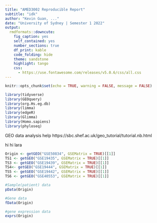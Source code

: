 ```yaml
---
title: "AMED3002 Reproducible Report"
subtitle: "idk"
author: "Kevin Guan, ..."
date: "University of Sydney | Semester 1 2022"
output:
  rmdformats::downcute:
    fig_caption: yes
    self_contained: yes
    number_sections: true 
    df_print: kable
    code_folding: hide
    theme: sandstone
    highlight: tango
    css: 
      - https://use.fontawesome.com/releases/v5.0.6/css/all.css
---
```

<style type="text/css">

body{ /* Normal  */
      font-size: 14px;
  }
h1, h2 { /* add border to h1 and h2 */
  border-bottom: solid 1px #666;
}
h1 { /* Header 1 */
  font-size: 56px;
  color: Black;
}
h2 { /* Header 2 */
    font-size: 18px;
  color: Black;
}
h3 { /* Header 3 */
  font-size: 16px;
  color: Grey;
}
</style>
```r
knitr::opts_chunk$set(echo = TRUE, warning = FALSE, message = FALSE) 

library(tidyverse)
library(GEOquery)
library(org.Hs.eg.db)
library(limma)
library(edgeR)
library(Glimma)
library(Homo.sapiens)
library(phyloseq)
```

GEO data analysis help https://sbc.shef.ac.uk/geo_tutorial/tutorial.nb.html

hi hi lara 
```r
Origin <- getGEO("GSE50834", GSEMatrix = TRUE)[[1]]
TS1 <- getGEO("GSE19435", GSEMatrix = TRUE)[[1]]
TS3 <- getGEO("GSE19439", GSEMatrix = TRUE)[[1]]
TS4<- getGEO("GSE19444", GSEMatrix = TRUE)[[1]]
TS5 <- getGEO("GSE19442", GSEMatrix = TRUE)[[1]]
TS6 <- getGEO("GSE40553", GSEMatrix = TRUE)[[1]]
```

```r
#Sample(patient) data
pData(Origin)

#Gene data 
fData(Origin)

#gene expression data
exprs(Origin)
```




